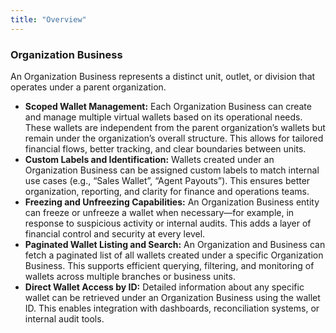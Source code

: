 ```yaml
---
title: "Overview"
---
```


### Organization Business

An Organization Business represents a distinct unit, outlet, or division that operates under a parent organization.

<ul>
  <li>
    <strong>Scoped Wallet Management:</strong> Each Organization Business can create and manage multiple virtual wallets based on its operational needs. These wallets are independent from the parent organization’s wallets but remain under the organization’s overall structure. This allows for tailored financial flows, better tracking, and clear boundaries between units.
  </li>
  <li>
    <strong>Custom Labels and Identification:</strong> Wallets created under an Organization Business can be assigned custom labels to match internal use cases (e.g., “Sales Wallet”, “Agent Payouts”). This ensures better organization, reporting, and clarity for finance and operations teams.
  </li>
  <li>
    <strong>Freezing and Unfreezing Capabilities:</strong> An Organization Business entity can freeze or unfreeze a wallet when necessary—for example, in response to suspicious activity or internal audits. This adds a layer of financial control and security at every level.
  </li>
  <li>
    <strong>Paginated Wallet Listing and Search:</strong> An Organization and Business can fetch a paginated list of all wallets created under a specific Organization Business. This supports efficient querying, filtering, and monitoring of wallets across multiple branches or business units.
  </li>
  <li>
    <strong>Direct Wallet Access by ID:</strong>  Detailed information about any specific wallet can be retrieved under an Organization Business using the wallet ID. This enables integration with dashboards, reconciliation systems, or internal audit tools.
  </li>
</ul>